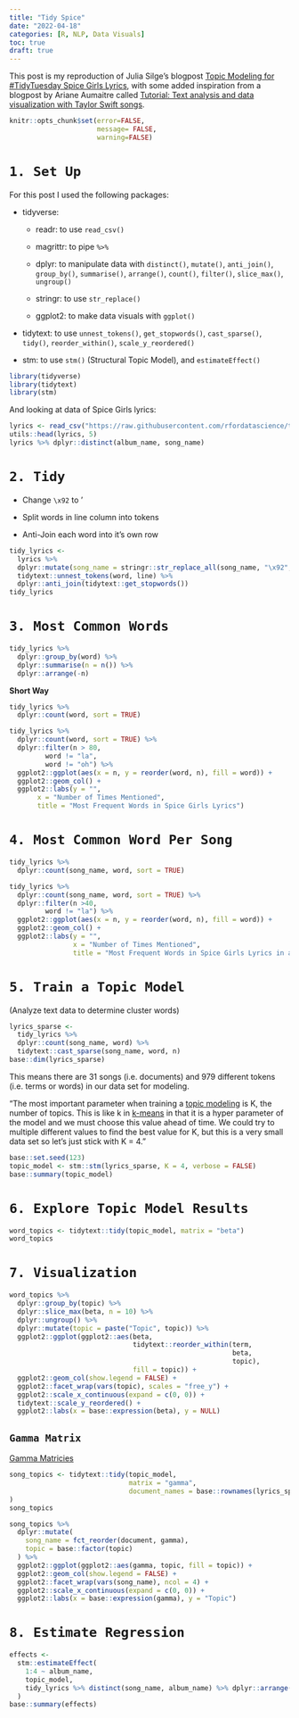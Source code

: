 ```yaml
---
title: "Tidy Spice"
date: "2022-04-18"
categories: [R, NLP, Data Visuals]
toc: true
draft: true
---
```


This post is my reproduction of Julia Silge's blogpost [Topic Modeling for #TidyTuesday Spice Girls Lyrics](https://juliasilge.com/blog/spice-girls/), with some added inspiration from a blogpost by Ariane Aumaitre called [Tutorial: Text analysis and data visualization with Taylor Swift songs](https://arianeaumaitre.com/2019/09/15/tutorial-text-analysis-and-data-visualization-with-taylor-swift-songs/). 


```r
knitr::opts_chunk$set(error=FALSE, 
                      message= FALSE,
                      warning=FALSE)
```


# `1. Set Up`

For this post I used the following packages:

* tidyverse: 

  * readr: to use `read_csv()`
  
  * magrittr: to pipe `%>%`
  
  * dplyr: to manipulate data with `distinct()`, `mutate()`, `anti_join()`, `group_by()`, `summarise()`, `arrange()`, `count()`, `filter()`, `slice_max()`, `ungroup()`
  
  * stringr: to use `str_replace()`
  
  * ggplot2: to make data visuals with `ggplot()`

* tidytext: to use `unnest_tokens()`, `get_stopwords()`, `cast_sparse()`, `tidy()`, `reorder_within()`, `scale_y_reordered()`

* stm: to use `stm()` (Structural Topic Model), and `estimateEffect()`

```r
library(tidyverse) 
library(tidytext)
library(stm)
```

And looking at data of Spice Girls lyrics: 

```r
lyrics <- read_csv("https://raw.githubusercontent.com/rfordatascience/tidytuesday/master/data/2021/2021-12-14/lyrics.csv")
utils::head(lyrics, 5)
lyrics %>% dplyr::distinct(album_name, song_name)
```


# `2. Tidy`

- Change `\x92` to '

- Split words in line column into tokens

- Anti-Join each word into it's own row

```r
tidy_lyrics <-
  lyrics %>%
  dplyr::mutate(song_name = stringr::str_replace_all(song_name, "\x92", "'")) %>%
  tidytext::unnest_tokens(word, line) %>%
  dplyr::anti_join(tidytext::get_stopwords())
tidy_lyrics
```

# `3. Most Common Words`

```r
tidy_lyrics %>%
  dplyr::group_by(word) %>%
  dplyr::summarise(n = n()) %>% 
  dplyr::arrange(-n)
```

**Short Way**

```r
tidy_lyrics %>%
  dplyr::count(word, sort = TRUE)
```


```r
tidy_lyrics %>%
  dplyr::count(word, sort = TRUE) %>%
  dplyr::filter(n > 80,
         word != "la",
         word != "oh") %>%
  ggplot2::ggplot(aes(x = n, y = reorder(word, n), fill = word)) +
  ggplot2::geom_col() + 
  ggplot2::labs(y = "",
       x = "Number of Times Mentioned",
       title = "Most Frequent Words in Spice Girls Lyrics")
```

# `4. Most Common Word Per Song`

```r
tidy_lyrics %>%
  dplyr::count(song_name, word, sort = TRUE)
```


```r
tidy_lyrics %>%
  dplyr::count(song_name, word, sort = TRUE) %>%
  dplyr::filter(n >40,
         word != "la") %>%
  ggplot2::ggplot(aes(x = n, y = reorder(word, n), fill = word)) +
  ggplot2::geom_col() + 
  ggplot2::labs(y = "",
                x = "Number of Times Mentioned",
                title = "Most Frequent Words in Spice Girls Lyrics in a Single Song") 

```

# `5. Train a Topic Model`

(Analyze text data to determine cluster words)

```r
lyrics_sparse <-
  tidy_lyrics %>%
  dplyr::count(song_name, word) %>%
  tidytext::cast_sparse(song_name, word, n)
base::dim(lyrics_sparse)
```

This means there are 31 songs (i.e. documents) and 979 different tokens (i.e. terms or words) in our data set for modeling.

"The most important parameter when training a [topic modeling](https://sicss.io/2019/materials/day3-text-analysis/topic-modeling/rmarkdown/Topic_Modeling.html) is K, the number of topics. This is like k in [k-means](https://allisonhorst.com/k-means-clustering) in that it is a hyper parameter of the model and we must choose this value ahead of time. We could try to multiple different values to find the best value for K, but this is a very small data set so let’s just stick with K = 4."

```r
base::set.seed(123) 
topic_model <- stm::stm(lyrics_sparse, K = 4, verbose = FALSE)
base::summary(topic_model)
```

# `6. Explore Topic Model Results`

```r
word_topics <- tidytext::tidy(topic_model, matrix = "beta")
word_topics 
```

# `7. Visualization`

```r
word_topics %>%
  dplyr::group_by(topic) %>%
  dplyr::slice_max(beta, n = 10) %>%
  dplyr::ungroup() %>%
  dplyr::mutate(topic = paste("Topic", topic)) %>%
  ggplot2::ggplot(ggplot2::aes(beta,
                               tidytext::reorder_within(term,
                                                        beta, 
                                                        topic), 
                               fill = topic)) +
  ggplot2::geom_col(show.legend = FALSE) +
  ggplot2::facet_wrap(vars(topic), scales = "free_y") +
  ggplot2::scale_x_continuous(expand = c(0, 0)) +
  tidytext::scale_y_reordered() +
  ggplot2::labs(x = base::expression(beta), y = NULL)
```

## `Gamma Matrix`

[Gamma Matricies](https://en.wikipedia.org/wiki/Gamma_matrices) 

```r
song_topics <- tidytext::tidy(topic_model,
                              matrix = "gamma",
                              document_names = base::rownames(lyrics_sparse)
)
song_topics
```


```r
song_topics %>%
  dplyr::mutate(
    song_name = fct_reorder(document, gamma),
    topic = base::factor(topic)
  ) %>%
  ggplot2::ggplot(ggplot2::aes(gamma, topic, fill = topic)) +
  ggplot2::geom_col(show.legend = FALSE) +
  ggplot2::facet_wrap(vars(song_name), ncol = 4) +
  ggplot2::scale_x_continuous(expand = c(0, 0)) +
  ggplot2::labs(x = base::expression(gamma), y = "Topic")
```

# `8. Estimate Regression`

```r
effects <-
  stm::estimateEffect(
    1:4 ~ album_name,
    topic_model,
    tidy_lyrics %>% distinct(song_name, album_name) %>% dplyr::arrange(song_name)
  )
base::summary(effects)
```
